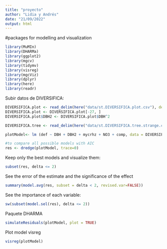 ```yaml
---
title: "proyecto"
author: "Lidia y Andrés"
date: "21/09/2022"
output: html
---
```

#packages for modelling and visualization
```r
library(MuMIn)
library(DHARMa)
library(ggplot2)
library(mgcv) 
library(tidymv) 
library(visreg) 
library(mgcViz) 
library(dplyr)
library(here)
library(readr)

```

Subir datos de DIVERSIFICA:

```r

DIVERSIFICA.plot <- read_delim(here("data/st.DIVERSIFICA.plot.csv"), delim = ";")
DIVERSIFICA.plot <- DIVERSIFICA.plot[-27, ]
DIVERSIFICA.plot$DBH2 <- DIVERSIFICA.plot$DBH^2

DIVERSIFICA.tree <- read_delim(here("data/st.DIVERSIFICA.tree.strange.csv"), delim = ";")
```

```r

plotModel<- lm (def ~ DBH + DBH2 + mycrhz + NO3 + comp, data = DIVERSIFICA.plot, na.action = na.fail)

#to compare all possible models with AIC
res <- dredge(plotModel, trace=0)

```

Keep only the best models and visualize them:

```r
subset(res, delta <= 2)

```

See the error of the estimate and the significance of the effect

```r

summary(model.avg(res, subset = delta < 2, revised.var=FALSE))

```

See the importance of each variable:

```r

sw(subset(model.sel(res), delta <= 2))

```

Paquete DHARMA

```r

simulateResiduals(plotModel, plot = TRUE)

```

Plot model visreg

```r
visreg(plotModel)
```

